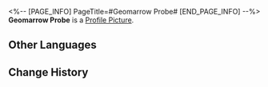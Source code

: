 <%-- [PAGE_INFO]
PageTitle=#Geomarrow Probe#
[END_PAGE_INFO] --%>
{{Item Infobox
|id          = 140104
|image       = Item Geomarrow Probe.png
|type        = Mission Item
|invCategory = Missions
|rarity      = 3
|effect      = 
|description = Rare relic from ancient times. Can be used with intricate Old World instruments.
}}
{{Description|''"A way for vagrants to trade... an auction sounds like a good idea."''}}
'''Geomarrow Probe''' is a [[Profile Picture]].

==Other Languages==
{{Other Languages
|en   = Geomarrow Probe
|zhs  = 地髓探针
|zht  = 地髓探針
|ja   = 地髄探針
|ko   = 지오매로우 탐침
|es   = Sonda de geomédula
|fr   = Sonde à géomoelle
|ru   = Зонд для поиска геосущности
|th   = เข็มสำรวจ Geomarrow
|vi   = Đầu Dò Tủy Ngầm
|de   = Geomark-Sonde
|id   = Jarum Pendeteksi Geomarrow
|pt   = Sonda de Geoessência
}}

==Change History==
{{Change History|1.0}}